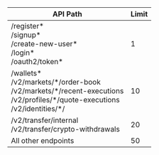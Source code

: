 | API Path | Limit |
| --- | --- |
| /register\*<br />/signup\*<br />/create-new-user\*<br />/login\*<br />/oauth2/token\*<br /> | 1 |
| /wallets\*<br />/v2/markets/\*/order-book<br />/v2/markets/\*/recent-executions<br />/v2/profiles/\*/quote-executions<br />/v2/identities/\*/| 10 |
| /v2/transfer/internal<br />/v2/transfer/crypto-withdrawals | 20 |
| All other endpoints | 50 |